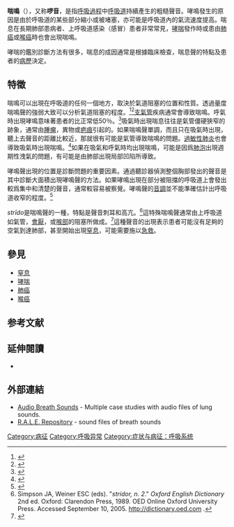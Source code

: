 {{medical}}
{{Infobox symptom |
  Name        = 喘鳴 |
  ICD10       = {{ICD10|R|06|2|r|00}} |
  ICD9        = {{ICD9|786.07}} |
  MedlinePlus = 003070 |
}}
{{listen 
 | filename     = Wheeze2O noise reduced.ogg   
 | title        = 喘鳴
 | description  = [[聽診器|聽診器]]偵測到的喘鳴聲
 | format       = [[Ogg|Ogg]]
}}
{{for|疾病|氣喘}}

'''喘鳴'''（{{lang-en|'''Wheeze, Sibilant Rhonchi'''}}），又称'''啰音'''，是指[[呼吸|呼吸過程]]中[[呼吸道|呼吸道]]持續產生的粗糙聲音。哮鳴發生的原因是由於呼吸道的某些部分縮小或被堵塞，亦可能是呼吸道內的氣流速度提高。喘息在長期肺部患病者、上呼吸道感染（感冒）患者非常常見，[[哮喘|哮喘]]發作時或患由[[肺癌|肺癌]]或[[喉癌|喉癌]]時也會出現喘鳴。

哮喘的鑑別診斷方法有很多，喘息的成因通常是根據臨床檢查，喘息聲的特點及患者的[[病歷|病歷]]決定。

==特徵==
喘鳴可以出現在呼吸道的任何一個地方，取決於氣道阻塞的位置和性質。透過量度喘鳴聲的強弱大致可以分析氣道阻塞的程度。<ref>{{cite journal |author=Baughman RP, Loudon RG |title=Quantitation of wheezing in acute asthma |journal=Chest |volume=86 |issue=5 |pages=718–22 |pmid=6488909 |url=http://www.chestjournal.org/cgi/pmidlookup?view=long&pmid=6488909 |doi=10.1378/chest.86.5.718 |format=– <sup>[http://scholar.google.co.uk/scholar?hl=en&lr=&q=intitle%3AQuantitation+of+wheezing+in+acute+asthma&as_publication=Chest&as_ylo=1984&as_yhi=1984&btnG=Search Scholar search]</sup> |date=Nov 1984 }}{{dead link|date=2017年12月 |bot=InternetArchiveBot |fix-attempted=yes }}</ref><ref>{{cite journal |author=Pasterkamp H, Tal A, Leahy F, Fenton R, Chernick V |title=The effect of anticholinergic treatment on postexertional wheezing in asthma studied by phonopneumography and spirometry |journal=Am Rev Respir Dis. |volume=132 |issue=1 |pages=16–21 |pmid=3160273 |date=Jul 1985}}</ref>[[支氣管|支氣管]]疾病通常會導致喘鳴。呼氣時出現哮鳴意味著患者的{{link-en|呼氣時的峰速|Spirometry}}比正常低50％。<ref>{{cite journal |author=Shim CS, Williams MH |title=Relationship of wheezing to the severity of obstruction in asthma |journal=Arch Intern Med. |volume=143 |issue=5 |pages=890–2 |pmid=6679232 |doi=10.1001/archinte.143.5.890 |date=May 1983}}</ref>吸氣時出現喘息往往是氣管僵硬狹窄的跡象，通常由[[腫瘤|腫瘤]]，異物或[[疤痕|疤痕]]引起的。如果喘鳴聲單調，而且只在吸氣時出現，聽上去聲音的距離比較近，那就很有可能是氣管導致喘鳴的問題。[[肺炎|過敏性肺炎]]也會導致吸氣時出現喘鳴。<ref>{{cite journal |author=Earis JE, Marsh K, Pearson MG, Ogilvie CM |title=The inspiratory "squawk" in extrinsic allergic alveolitis and other pulmonary fibroses |url=https://archive.org/details/sim_thorax_1982-12_37_12/page/923 |journal=Thorax |volume=37 |issue=12 |pages=923–6 |pmid=7170682 |pmc=459459 |doi=10.1136/thx.37.12.923 |date=Dec 1982}}</ref>如果在吸氣和呼氣時均出現喘鳴，可能是因爲[[肺泡|肺泡]]出現週期性洩氣的問題，有可能是由肺部出現局部凹陷所導致。

哮鳴聲出現的位置是診斷問題的重要因素。通過聽診器偵測整個胸部發出的聲音是其中診斷大面積出現哮鳴聲的方法。如果哮鳴出現在部分被阻擋的呼吸道上會發出較爲集中和清楚的聲音，通常較容易被察覺。哮鳴聲的[[音調|音調]]並不能準確估計出呼吸道收窄的程度。<ref>{{cite journal |author=Meslier N, Charbonneau G, Racineux JL |title=Wheezes |journal=Eur Respir J. |volume=8 |issue=11 |pages=1942–8 |pmid=8620967 |url=http://erj.ersjournals.com/cgi/pmidlookup?view=long&pmid=8620967 |doi=10.1183/09031936.95.08111942 |date=Nov 1995 |access-date=2013-12-25 |archive-date=2019-12-08 |archive-url=https://web.archive.org/web/20191208141008/http://erj.ersjournals.com/cgi/pmidlookup?view=long&pmid=8620967 |dead-url=yes }}</ref>

''strīdo''是喘鳴聲的一種，特點是聲音刺耳和高亢。<ref>Simpson JA, Weiner ESC (eds). "''stridor, n. 2''." ''Oxford English Dictionary'' 2nd ed. Oxford: Clarendon Press, 1989. OED Online Oxford University Press. Accessed September 10, 2005. http://dictionary.oed.com {{Wayback|url=http://dictionary.oed.com/ |date=20060625103623 }}.</ref>這特殊喘鳴聲通常由上呼吸道如氣管，[[會厭|會厭]]，或[[喉|喉部]]的阻塞所做成。<ref>{{cite book |author=Sapira JD, Orient JM |title=Sapira's art & science of bedside diagnosis |url=https://archive.org/details/sapirasartscienc0000orie |publisher=Lippincott Williams & Wilkins |location=Hagerstwon, MD |year=2000 |isbn=0-683-30714-2 |edition=2nd }}</ref>這種聲音的出現表示患者可能沒有足夠的空氣到達肺部，甚至開始出現[[窒息|窒息]]，可能需要施以[[急救|急救]]。

==參見==
*[[窒息|窒息]]
*[[哮喘|哮喘]]
*[[肺癌|肺癌]]
*[[喉癌|喉癌]]

==参考文献==
{{reflist|2}}

==延伸閱讀==
{{refbegin}}
* {{cite journal |author=Godfrey S, Uwyyed K, Springer C, Avital A |title=Is clinical wheezing reliable as the endpoint for bronchial challenges in preschool children? |journal=Pediatr Pulmonol. |volume=37 |issue=3 |pages=193–200 |pmid=14966812 |doi=10.1002/ppul.10434 |date=Mar 2004}}
{{refend}}

==外部連結 ==
* [http://respwiki.com/Breath_sounds Audio Breath Sounds]{{Wayback|url=http://respwiki.com/Breath_sounds |date=20201215121532 }} - Multiple case studies with audio files of lung sounds.
* [http://www.rale.ca/Recordings.htm R.A.L.E. Repository]{{Wayback|url=http://www.rale.ca/Recordings.htm |date=20201127015612 }} - sound files of breath sounds

{{Circulatory and respiratory system symptoms and signs}}

[[Category:病征|Category:病征]]
[[Category:呼吸异常|Category:呼吸异常]]
[[Category:症状与病征：呼吸系统|Category:症状与病征：呼吸系统]]